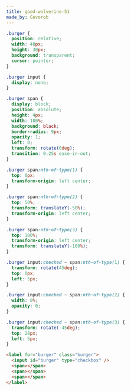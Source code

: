 ```yaml
---
title: good-wolverine-51
made_by: Cevorob
---
```


```css
.burger {
  position: relative;
  width: 40px;
  height: 30px;
  background: transparent;
  cursor: pointer;
}

.burger input {
  display: none;
}

.burger span {
  display: block;
  position: absolute;
  height: 4px;
  width: 100%;
  background: black;
  border-radius: 9px;
  opacity: 1;
  left: 0;
  transform: rotate(0deg);
  transition: 0.25s ease-in-out;
}

.burger span:nth-of-type(1) {
  top: 0px;
  transform-origin: left center;
}

.burger span:nth-of-type(2) {
  top: 50%;
  transform: translateY(-50%);
  transform-origin: left center;
}

.burger span:nth-of-type(3) {
  top: 100%;
  transform-origin: left center;
  transform: translateY(-100%);
}

.burger input:checked ~ span:nth-of-type(1) {
  transform: rotate(45deg);
  top: 0px;
  left: 5px;
}

.burger input:checked ~ span:nth-of-type(2) {
  width: 0%;
  opacity: 0;
}

.burger input:checked ~ span:nth-of-type(3) {
  transform: rotate(-45deg);
  top: 28px;
  left: 5px;
}
```

```html
<label for="burger" class="burger">
  <input id="burger" type="checkbox" />
  <span></span>
  <span></span>
  <span></span>
</label>
```
